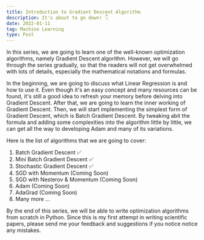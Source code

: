 ```yaml
---
title: Introduction to Gradient Descent Algorithm
description: It's about to go down! 👇
date: 2022-01-11
tag: Machine Learning
type: Post
---
```


In this series, we are going to learn one of the well-known optimization algorithms, namely Gradient Descent algorithm.
However, we will go through the series gradually, so that the readers will not get overwhelmed with lots of details, especially the mathematical notations and formulas.

In the beginning, we are going to discuss what Linear Regression is and how to use it. Even though it's an easy concept and many resources can be found, it's still a good idea to refresh your memory before delving into Gradient Descent.
After that, we are going to learn the inner working of Gradient Descent. Then, we will start implementing the simplest form of Gradient Descent, which is Batch Gradient Descent.
By tweaking abit the formula and adding some complexities into the algorithm little by little, we can get all the way to developing Adam and many of its variations.

Here is the list of algorithms that we are going to cover:

1. Batch Gradient Descent ✅
2. Mini Batch Gradient Descent ✅
3. Stochastic Gradient Descent ✅
4. SGD with Momentum (Coming Soon)
5. SGD with Nesterov & Momentum (Coming Soon)
6. Adam (Coming Soon)
7. AdaGrad (Coming Soon)
7. Many more ...

By the end of this series, we will be able to write optimization algorithms from scratch in Python. 
Since this is my first attempt in writing scientific papers, please send me your feedback and suggestions if you notice notice any mistakes.
